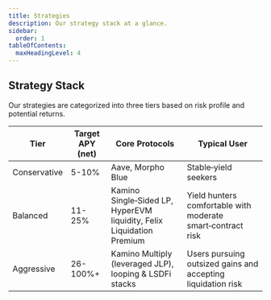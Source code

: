 ```yaml
---
title: Strategies
description: Our strategy stack at a glance.
sidebar:
  order: 1
tableOfContents:
  maxHeadingLevel: 4
---
```


## Strategy Stack

Our strategies are categorized into three tiers based on risk profile and potential returns.

<div className="strategy-table">
  <table>
    <thead>
      <tr>
        <th>Tier</th>
        <th>Target APY (net)</th>
        <th>Core Protocols</th>
        <th>Typical User</th>
      </tr>
    </thead>
    <tbody>
      <tr>
        <td className="tier conservative">Conservative</td>
        <td>5-10%</td>
        <td>Aave, Morpho Blue</td>
        <td>Stable‑yield seekers</td>
      </tr>
      <tr>
        <td className="tier balanced">Balanced</td>
        <td>11-25%</td>
        <td>Kamino Single‑Sided LP, HyperEVM liquidity, Felix Liquidation Premium</td>
        <td>Yield hunters comfortable with moderate smart‑contract risk</td>
      </tr>
      <tr>
        <td className="tier aggressive">Aggressive</td>
        <td>26-100%+</td>
        <td>Kamino Multiply (leveraged JLP), looping & LSDFi stacks</td>
        <td>Users pursuing outsized gains and accepting liquidation risk</td>
      </tr>
    </tbody>
  </table>
</div>

<style>
  {`
    .strategy-table table {
      width: 100%;
      border-collapse: collapse;
      margin: 1.5rem 0;
    }
    
    .strategy-table th,
    .strategy-table td {
      padding: 0.75rem 1rem;
      border: 1px solid var(--color-border);
    }
    
    .strategy-table th {
      background-color: var(--color-background-secondary);
      font-weight: 600;
      text-align: left;
    }
    
    .tier {
      font-weight: 600;
    }
    
    .conservative {
      color: #2e7d32;
    }
    
    .balanced {
      color: #f57c00;
    }
    
    .aggressive {
      color: #d32f2f;
    }
  `}
</style>
